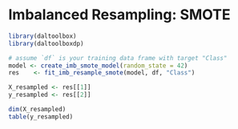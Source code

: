 # Imbalanced Resampling: SMOTE

```r
library(daltoolbox)
library(daltoolboxdp)

# assume `df` is your training data frame with target "Class"
model <- create_imb_smote_model(random_state = 42)
res    <- fit_imb_resample_smote(model, df, "Class")

X_resampled <- res[[1]]
y_resampled <- res[[2]]

dim(X_resampled)
table(y_resampled)
```
